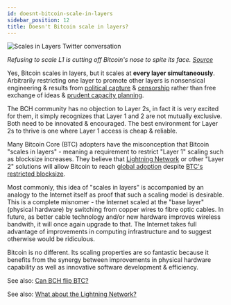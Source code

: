 ```yaml
---
id: doesnt-bitcoin-scale-in-layers
sidebar_position: 12
title: Doesn't Bitcoin scale in layers?
---
```



<img src={scalesInLayersUrl} alt="Scales in Layers Twitter conversation" />

_Refusing to scale L1 is cutting off Bitcoin's nose to spite its face. [Source](https://twitter.com/TheBCHPodcast/status/1668225084354449409)_

Yes, Bitcoin scales in layers, but it scales at **every layer simultaneously**. Arbitrarily restricting one layer to promote other layers is nonsensical engineering & results from [political capture](/start#episode-8-of-10-bitcoin-cash) & [censorship](/faqs/BCH-vs-BTC/why-is-there-so-much-censorship-in-btc) rather than free exchange of ideas & [prudent capacity planning](/faqs/Global-Reserve-Currency/can-BCH-technically-scale-to-global-reserve-currency).

The BCH community has no objection to Layer 2s, in fact it is very excited for them, it simply recognizes that Layer 1 and 2 are not mutually exclusive. Both need to be innovated & encouraged. The best environment for Layer 2s to thrive is one where Layer 1 access is cheap & reliable.

Many Bitcoin Core (BTC) adopters have the misconception that Bitcoin "scales in layers" - meaning a requirement to restrict "Layer 1" scaling such as blocksize increases. They believe that [Lightning Network](/faqs/BCH-vs-BTC/what-about-lightning-network) or other "Layer 2" solutions will allow Bitcoin to reach [global adoption](/faqs/Global-Reserve-Currency/what-do-you-mean-global-reserve-currency) despite [BTC's restricted blocksize](/faqs/BCH-vs-BTC/what-if-btc-raises-block-size).

Most commonly, this idea of "scales in layers" is accompanied by an analogy to the Internet itself as proof that such a scaling model is desirable. This is a complete misnomer - the Internet scaled at the "base layer" (physical hardware) by switching from copper wires to fibre optic cables. In future, as better cable technology and/or new hardware improves wireless bandwith, it will once again upgrade to that. The Internet takes full advantage of improvements in computing infrastructure and to suggest otherwise would be ridiculous.

Bitcoin is no different. Its scaling properties are so fantastic because it benefits from the synergy between improvements in physical hardware capability as well as innovative software development & efficiency.

See also: [Can BCH flip BTC?](/faqs/BCH-vs-BTC/can-bch-flip-btc)

See also: [What about the Lightning Network?](/faqs/BCH-vs-BTC/what-about-lightning-network)
